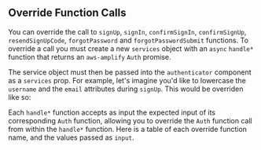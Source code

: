 
## Override Function Calls

You can override the call to `signUp`, `signIn`, `confirmSignIn`, `confirmSignUp`, `resendSignUpCode`, `forgotPassword` and `forgotPasswordSubmit` functions.
To override a call you must create a new `services` object with an `async` `handle*` function that returns an `aws-amplify` `Auth` promise.
<ForgotPasswordCallout />

The service object must then be passed into the `authenticator` component as a `services` prop. For example, let's imagine you'd like to lowercase the `username` and the `email` attributes during `signUp`.
This would be overriden like so:

<ReactNativeOverrideExample />

Each `handle*` function accepts as input the expected input of its corresponding `Auth` function, allowing you to override the `Auth` function call from within the `handle*` function. Here is a table of each override function name, and the values passed as `input`.

<FunctionOverridesTable />
